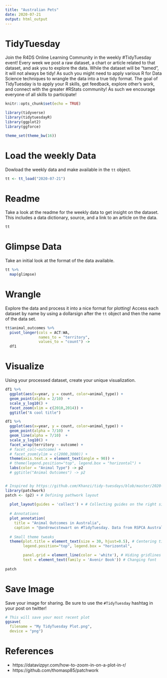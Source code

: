 ```yaml
---
title: "Australian Pets"
date: 2020-07-21
output: html_output
---
```


# TidyTuesday

Join the R4DS Online Learning Community in the weekly #TidyTuesday event!
Every week we post a raw dataset, a chart or article related to that dataset, and ask you to explore the data.
While the dataset will be “tamed”, it will not always be tidy! As such you might need to apply various R for Data Science techniques to wrangle the data into a true tidy format.
The goal of TidyTuesday is to apply your R skills, get feedback, explore other’s work, and connect with the greater #RStats community!
As such we encourage everyone of all skills to participate!

```r

knitr::opts_chunk$set(echo = TRUE)

library(tidyverse)
library(tidytuesdayR)
library(ggplot2)
library(ggforce)

theme_set(theme_bw(16))
```

# Load the weekly Data

Dowload the weekly data and make available in the `tt` object.

```r

tt <- tt_load("2020-07-21")

```


# Readme

Take a look at the readme for the weekly data to get insight on the dataset.
This includes a data dictionary, source, and a link to an article on the data.

```r

tt

```


# Glimpse Data

Take an initial look at the format of the data available.

```r

tt %>% 
  map(glimpse)

```

# Wrangle

Explore the data and process it into a nice format for plotting! Access each dataset by name by using a dollarsign after the `tt` object and then the name of the data set.

```r

tt$animal_outcomes %>%
  pivot_longer(cols = ACT:WA,
               names_to = "territory",
               values_to = "count") ->
  df1

```


# Visualize

Using your processed dataset, create your unique visualization.

```r
df1 %>%
  ggplot(aes(x=year, y = count, color=animal_type)) +
  geom_point(alpha = 2/10)  +
  scale_y_log10() +
  facet_zoom(xlim = c(2010,2014)) +
  ggtitle("A cool title")
```

```r
df1 %>%
  ggplot(aes(x=year, y = count, color=animal_type)) +
  geom_point(alpha = 7/10)  +
  geom_line(alpha = 7/10)  +
  scale_y_log10() +
  facet_wrap(territory ~ outcome) +
  # facet_col(~outcome) +
  # facet_zoom(ylim = c(2000,3000)) +
  theme(axis.text.x = element_text(angle = 90)) +
  # theme(legend.position="top", legend.box = "horizontal") +
  labs(color = "Animal Type") -> p2
  # ggtitle("Animal Outcomes") -> p2


# Inspired by https://github.com/Khanzi/tidy-tuesdays/blob/master/2020-07-21/initial_exploration.r
library(patchwork)
patch <- (p2) + # Defining pathwork layout
  
  plot_layout(guides = 'collect') + # Collecting guides on the right side
  
  # Annotations
  plot_annotation(
    title = "Animal Outcomes in Australia",
    caption = "@andrewcstewart on #TidyTuesday. Data from RSPCA Australia") &
  
  # Small theme tweaks
  theme(plot.title = element_text(size = 30, hjust=0.5), # Centering title and changing size
        legend.position="top", legend.box = "horizontal",

        panel.grid = element_line(color = 'white'), # Hiding gridlines
        text = element_text(family = 'Avenir Book')) # Changing font  
  
patch  
```

# Save Image

Save your image for sharing. Be sure to use the `#TidyTuesday` hashtag in your post on twitter! 

```r

# This will save your most recent plot
ggsave(
  filename = "My TidyTuesday Plot.png",
  device = "png")

```


# References

- https://datavizpyr.com/how-to-zoom-in-on-a-plot-in-r/
- https://github.com/thomasp85/patchwork

